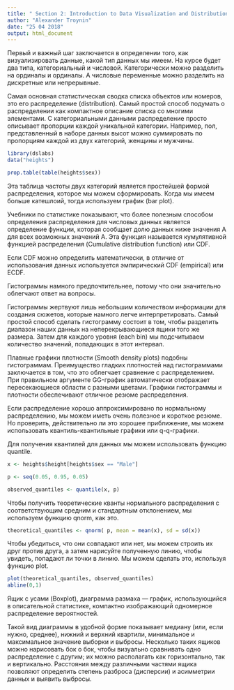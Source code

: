 ```yaml
---
title: " Section 2: Introduction to Data Visualization and Distributions"
author: "Alexander Troynin"
date: "25 04 2018"
output: html_document
---
```


Первый и важный шаг заключается в определении того, как визуализировать
данные, какой тип данных мы имеем. На курсе будет два типа, категориальный
и числовой. Категорически можно разделить на ординалы и ординалы.
А числовые переменные можно разделить на дискретные или непрерывные.

Самая основная статистическая сводка списка объектов или номеров,
это его распределение (distribution). Самый простой способ 
подумать о распределении как компактное описание списка со многими 
элементами. C категориальными данными распределение
просто описывает пропорции каждой уникальной категории.
Например, пол, представленный в наборе данных высот
можно суммировать по пропорциям каждой из двух категорий,
женщины и мужчины.

```r
library(dslabs)
data("heights")
```

```r
prop.table(table(heights$sex))
```

Эта таблица частоты двух категорий является простейшей формой
распределения, которое мы можем сформировать. Когда мы имеем
больше катешлоий, тогда используем график (bar plot).

Учебники по статистике показывают, что более полезным способом
определения распределения для числовых данных является определение
функции, которая сообщает долю данных ниже значения A для всех
возможных значений A. Эта функция называется кумулятивной функцией
распределения (Cumulative distribution function) или CDF.

Если CDF можно определить математически, в отличие от
использования данных используется эмпирический CDF (empirical)
или ECDF.

Гистограммы намного предпочтительнее, потому что они значительно
облегчают ответ на вопросы.

Гистограммы жертвуют лишь небольшим количеством информации для
создания сюжетов, которые намного легче интерпретировать.
Самый простой способ сделать гистограмму состоит в том, чтобы
разделить диапазон наших данных на неперекрывающиеся ящики того
же размера. Затем для каждого уровня (each bin) мы подсчитываем
количество значений, попадающих в этот интервал.

Плавные графики плотности (Smooth density plots) подобны гистограммам. 
Преимущество гладких плотностей над гистограммами заключается в том,
что это облегчает сравнение с распределением. При правильном аргументе
GG-график автоматически отображает пересекающиеся области с разными
цветами. Графики гистограммы и плотности обеспечивают отличное резюме
распределения.

Если распределение хорошо аппроксимировано по нормальному распределению,
мы можем иметь очень полезное и короткое резюме. Но проверить, действительно
ли это хорошее приближение, мы можем использовать квантиль-квантильные
графики или q-q-графики.

Для получения квантилей для данных мы можем использовать функцию quantile.

```r
x <- heights$height[heights$sex == "Male"]
```

```r
p <- seq(0.05, 0.95, 0.05)

observed_quantiles <- quantile(x, p)
```

Чтобы получить теоретические кванты нормального распределения с соответствующим
средним и стандартным отклонением, мы используем функцию qnorm, как это.

```r
theoretical_quantiles <- qnorm( p, mean = mean(x), sd = sd(x))
```

Чтобы убедиться, что они совпадают или нет, мы можем строить их друг против друга,
а затем нарисуйте полученную линию, чтобы увидеть, попадают ли точки в линию. Мы можем 
сделать это, используя функцию plot.

```r
plot(theoretical_quantiles, observed_quantiles)
abline(0,1)
```

Ящик с усами (Boxplot), диаграмма размаха — график, использующийся в описательной
статистике, компактно изображающий одномерное распределение вероятностей.

Такой вид диаграммы в удобной форме показывает медиану (или, если нужно, среднее),
нижний и верхний квартили, минимальное и максимальное значение выборки и выбросы.
Несколько таких ящиков можно нарисовать бок о бок, чтобы визуально сравнивать одно
распределение с другим; их можно располагать как горизонтально, так и вертикально.
Расстояния между различными частями ящика позволяют определить степень разброса
(дисперсии) и асимметрии данных и выявить выбросы.
